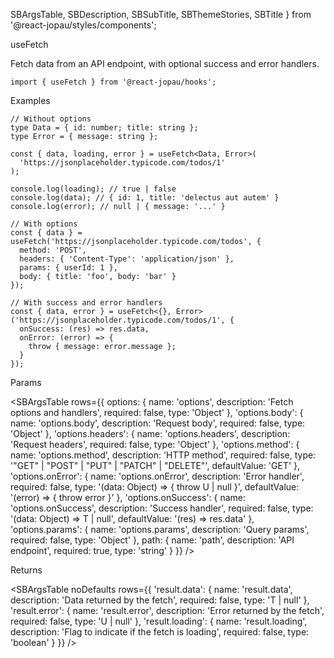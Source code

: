   SBArgsTable,
  SBDescription,
  SBSubTitle,
  SBThemeStories,
  SBTitle
} from '@react-jopau/styles/components';

<SBThemeStories />

<SBTitle>useFetch</SBTitle>

<SBDescription>
  Fetch data from an API endpoint, with optional success and error handlers.
</SBDescription>

```tsx dark
import { useFetch } from '@react-jopau/hooks';
```

<SBSubTitle>Examples</SBSubTitle>

```tsx dark
// Without options
type Data = { id: number; title: string };
type Error = { message: string };

const { data, loading, error } = useFetch<Data, Error>(
  'https://jsonplaceholder.typicode.com/todos/1'
);

console.log(loading); // true | false
console.log(data); // { id: 1, title: 'delectus aut autem' }
console.log(error); // null | { message: '...' }
```

```tsx dark
// With options
const { data } = useFetch('https://jsonplaceholder.typicode.com/todos', {
  method: 'POST',
  headers: { 'Content-Type': 'application/json' },
  params: { userId: 1 },
  body: { title: 'foo', body: 'bar' }
});
```

```tsx dark
// With success and error handlers
const { data, error } = useFetch<{}, Error>('https://jsonplaceholder.typicode.com/todos/1', {
  onSuccess: (res) => res.data,
  onError: (error) => {
    throw { message: error.message };
  }
});
```

<SBSubTitle>Params</SBSubTitle>

<SBArgsTable
  rows={{
    options: {
      name: 'options',
      description: 'Fetch options and handlers',
      required: false,
      type: 'Object'
    },
    'options.body': {
      name: 'options.body',
      description: 'Request body',
      required: false,
      type: 'Object'
    },
    'options.headers': {
      name: 'options.headers',
      description: 'Request headers',
      required: false,
      type: 'Object'
    },
    'options.method': {
      name: 'options.method',
      description: 'HTTP method',
      required: false,
      type: '"GET" | "POST" | "PUT" | "PATCH" | "DELETE"',
      defaultValue: 'GET'
    },
    'options.onError': {
      name: 'options.onError',
      description: 'Error handler',
      required: false,
      type: '(data: Object) => { throw U | null }',
      defaultValue: '(error) => { throw error }'
    },
    'options.onSuccess': {
      name: 'options.onSuccess',
      description: 'Success handler',
      required: false,
      type: '(data: Object) => T | null',
      defaultValue: '(res) => res.data'
    },
    'options.params': {
      name: 'options.params',
      description: 'Query params',
      required: false,
      type: 'Object'
    },
    path: { name: 'path', description: 'API endpoint', required: true, type: 'string' }
  }}
/>

<SBSubTitle>Returns</SBSubTitle>

<SBArgsTable
  noDefaults
  rows={{
    'result.data': {
      name: 'result.data',
      description: 'Data returned by the fetch',
      required: false,
      type: 'T | null'
    },
    'result.error': {
      name: 'result.error',
      description: 'Error returned by the fetch',
      required: false,
      type: 'U | null'
    },
    'result.loading': {
      name: 'result.loading',
      description: 'Flag to indicate if the fetch is loading',
      required: false,
      type: 'boolean'
    }
  }}
/>
